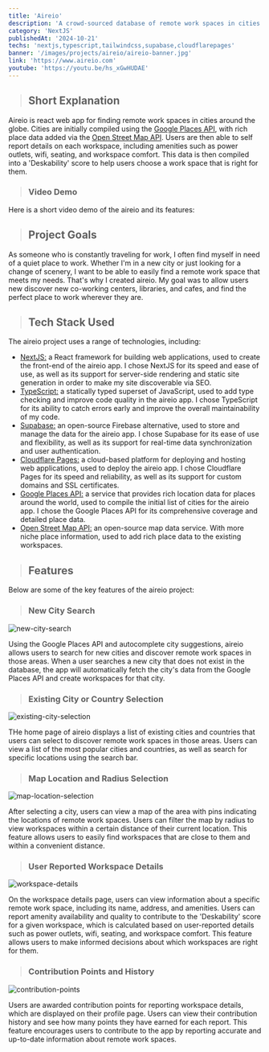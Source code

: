```yaml
---
title: 'Aireio'
description: 'A crowd-sourced database of remote work spaces in cities around the globe.  Discover new co-working centers, libraries, and cafes.'
category: 'NextJS'
publishedAt: '2024-10-21'
techs: 'nextjs,typescript,tailwindcss,supabase,cloudflarepages'
banner: '/images/projects/aireio/aireio-banner.jpg'
link: 'https://www.aireio.com'
youtube: 'https://youtu.be/hs_xGwHUDAE'
---
```


> ## Short Explanation

Aireio is react web app for finding remote work spaces in cities around the globe. Cities are initially compiled using the [Google Places API](https://developers.google.com/maps), with rich place data added via the [Open Street Map API](https://www.openstreetmap.org/). Users are then able to self report details on each workspace, including amenities such as power outlets, wifi, seating, and workspace comfort. This data is then compiled into a 'Deskability' score to help users choose a work space that is right for them.

> ### Video Demo

Here is a short video demo of the aireio and its features:

<LiteYouTubeEmbed
  id='hs_xGwHUDAE'
  poster='maxresdefault'
  title='aireio Demo'
  noCookie={true}
/>

> ## Project Goals

As someone who is constantly traveling for work, I often find myself in need of a quiet place to work. Whether I'm in a new city or just looking for a change of scenery, I want to be able to easily find a remote work space that meets my needs. That's why I created aireio. My goal was to allow users new discover new co-working centers, libraries, and cafes, and find the perfect place to work wherever they are.

> ## Tech Stack Used

<div className='not-prose mt-2'>
  <TechIcons
    techs={['nextjs', 'react', 'typescript', 'supabase', 'cloudflarepages']}
  />
</div>

The aireio project uses a range of technologies, including:

- [NextJS:](https://www.nextjs.org/) a React framework for building web applications, used to create the front-end of the aireio app. I chose NextJS for its speed and ease of use, as well as its support for server-side rendering and static site generation in order to make my site discoverable via SEO.
- [TypeScript:](https://www.typescriptlang.org/) a statically typed superset of JavaScript, used to add type checking and improve code quality in the aireio app. I chose TypeScript for its ability to catch errors early and improve the overall maintainability of my code.
- [Supabase:](https://supabase.com/) an open-source Firebase alternative, used to store and manage the data for the aireio app. I chose Supabase for its ease of use and flexibility, as well as its support for real-time data synchronization and user authentication.
- [Cloudflare Pages:](https://www.cloudflare.com/) a cloud-based platform for deploying and hosting web applications, used to deploy the aireio app. I chose Cloudflare Pages for its speed and reliability, as well as its support for custom domains and SSL certificates.
- [Google Places API:](https://developers.google.com/maps) a service that provides rich location data for places around the world, used to compile the initial list of cities for the aireio app. I chose the Google Places API for its comprehensive coverage and detailed place data.
- [Open Street Map API:](https://www.openstreetmap.org/) an open-source map data service. With more niche place information, used to add rich place data to the existing workspaces.

> ## Features

Below are some of the key features of the aireio project:

> ### New City Search

<Image
  src='/images/projects/aireio/aireio-city-search.jpg'
  alt='new-city-search'
  width={1280}
  height={720}
/>

Using the Google Places API and autocomplete city suggestions, aireio allows users to search for new cities and discover remote work spaces in those areas. When a user searches a new city that does not exist in the database, the app will automatically fetch the city's data from the Google Places API and create workspaces for that city.

> ### Existing City or Country Selection

<Image
  src='/images/projects/aireio/aireio-cities-countries.jpg'
  alt='existing-city-selection'
  width={1280}
  height={720}
/>

THe home page of aireio displays a list of existing cities and countries that users can select to discover remote work spaces in those areas. Users can view a list of the most popular cities and countries, as well as search for specific locations using the search bar.

> ### Map Location and Radius Selection

<Image
  src='/images/projects/aireio/aireio-map-filters.jpg'
  alt='map-location-selection'
  width={1280}
  height={720}
/>

After selecting a city, users can view a map of the area with pins indicating the locations of remote work spaces. Users can filter the map by radius to view workspaces within a certain distance of their current location. This feature allows users to easily find workspaces that are close to them and within a convenient distance.

> ### User Reported Workspace Details

<Image
  src='/images/projects/aireio/aireio-workspace-page.jpg'
  alt='workspace-details'
  width={1280}
  height={720}
/>

On the workspace details page, users can view information about a specific remote work space, including its name, address, and amenities. Users can report amenity availability and quality to contribute to the 'Deskability' score for a given workspace, which is calculated based on user-reported details such as power outlets, wifi, seating, and workspace comfort. This feature allows users to make informed decisions about which workspaces are right for them.

> ### Contribution Points and History

<Image
  src='/images/projects/aireio/aireio-contributions.jpg'
  alt='contribution-points'
  width={1280}
  height={720}
/>

Users are awarded contribution points for reporting workspace details, which are displayed on their profile page. Users can view their contribution history and see how many points they have earned for each report. This feature encourages users to contribute to the app by reporting accurate and up-to-date information about remote work spaces.
